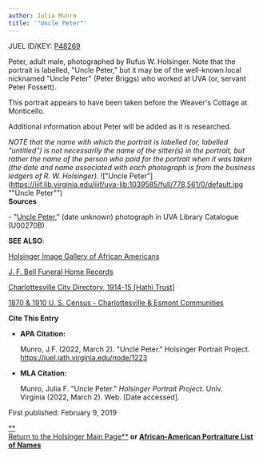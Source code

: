 ```yaml
---
author: Julia Munro
title: '"Uncle Peter"'
---
```

JUEL ID/KEY: [P48269](http://juel.iath.virginia.edu/public_person?person=48269 "P48269")**[  
](http://juel.iath.virginia.edu/public_person?person=47002 "P47002")**

Peter, adult male, photographed by Rufus W. Holsinger. Note that the portrait is labelled, "Uncle Peter," but it may be of the well-known local nicknamed "Uncle Peter" (Peter Briggs) who worked at UVA (or, servant Peter Fossett).

This portrait appears to have been taken before the Weaver's Cottage at Monticello.

Additional information about Peter will be added as it is researched.

_NOTE that the name with which the portrait is labelled (or, labelled "untitled") is not necessarily the name of the sitter(s) in the portrait, but rather the name of the person who paid for the portrait when it was taken (the date and name associated with each photograph is from the business ledgers of R. W. Holsinger)._ !["Uncle Peter"](https://iiif.lib.virginia.edu/iiif/uva-lib:1039585/full/778,561/0/default.jpg ""Uncle Peter"")  
**Sources** 

\- "[Uncle Peter](https://search.lib.virginia.edu/sources/images/items/uva-lib:1039585 "\"Uncle Peter\"")," (date unknown) photograph in UVA Library Catalogue (U00270B)

**SEE ALSO**:

[Holsinger Image Gallery of African Americans](http://rwholsingerphotos.org/images.php "Holsinger Image Gallery of African Americans")

[J. F. Bell Funeral Home Records](http://www2.vcdh.virginia.edu/afam/raceandplace/perl_scripts/funeral_search.html "J. F. Bell Funeral Home Database")

[Charlottesville City Directory, 1914-15 \[Hathi Trust\]](https://catalog.hathitrust.org/Record/101954103 "Charlottesville City Directory, 1914-15") 

[1870 & 1910 U. S. Census - Charlottesville & Esmont Communities](http://www2.vcdh.virginia.edu/afam/raceandplace/census/search_both.html "1870 & 1910 U. S. Census: Charlottesville and Esmont Communities")

**Cite This Entry**

*   **APA Citation:**
    
    Munro, J.F. (2022, March 2). "Uncle Peter." Holsinger Portrait Project. https://juel.iath.virginia.edu/node/1223
    
*   **MLA Citation:**
    
    Munro, Julia F. "Uncle Peter." _Holsinger Portrait Project_. Univ. Virginia (2022, March 2). Web. \[Date accessed\].
    

  
First published: February 9, 2019

[**  
Return to the Holsinger Main Page**](http://juel.iath.virginia.edu/node/980) **or [African-American Portraiture List of Names](http://juel.iath.virginia.edu/node/996)**